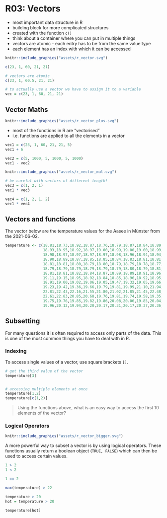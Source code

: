 # R03: Vectors

* most important data structure in R
* building block for more complicated structures
* created with the function `c()`
* think about a container where you can put in multiple things
* vectors are atomic - each entry has to be from the same value type
* each element has an index with which it can be accessed


```r
knitr::include_graphics("assets/r_vector.svg")
```


```r
c(23, 1, 60, 21, 21)
```



```r
# vectors are atomic
c(23, 1, 60.5, 21, 21)

# to actually use a vector we have to assign it to a variable
vec = c(23, 1, 60, 21, 21)

```


## Vector Maths


```r
knitr::include_graphics("assets/r_vector_plus.svg")
```

* most of the functions in R are "vectorised"
* i.e. functions are applied to all the elements in a vector


```r
vec1 = c(23, 1, 60, 21, 21, 5)
vec1 + 6

vec2 = c(5, 1000, 5, 1000, 5, 1000)
vec1 - vec2
```


```r
knitr::include_graphics("assets/r_vector_mul.svg")
```


```r
# be careful with vectors of different length!
vec3 = c(1, 2, 1)
vec1 * vec3

vec4 = c(1, 2, 1, 2)
vec1 * vec4
```



## Vectors and functions

The vector below are the temperature values for the Aasee in Münster from the 2021-06-02.

```r
temperature <- c(18.81,18.73,18.92,18.87,18.76,18.79,18.87,18.84,18.89,18.89,
                 18.93,18.95,18.92,18.97,19.00,18.99,19.00,19.00,18.99,19.00,
                 18.98,18.97,18.97,18.97,18.97,18.98,18.96,18.94,18.94,18.91,
                 18.90,18.89,18.87,18.85,18.85,18.84,18.83,18.81,18.81,18.81,
                 18.81,18.81,18.80,18.79,18.80,18.79,18.79,18.78,18.77,18.78,
                 18.79,18.79,18.79,18.79,18.79,18.79,18.80,18.79,18.81,18.80,
                 18.81,18.81,18.82,18.84,18.87,18.89,18.89,18.91,18.96,19.02,
                 19.11,19.15,18.95,18.92,18.84,18.85,18.96,18.92,18.95,18.95,
                 18.91,19.00,19.02,19.06,19.05,19.47,19.32,19.05,19.66,19.57,
                 19.23,19.42,19.36,19.66,19.79,19.81,19.99,21.10,21.94,22.52,
                 22.81,22.43,22.16,21.55,21.80,21.02,21.85,21.45,22.48,22.73,
                 22.61,22.83,20.85,20.68,19.76,19.81,19.74,19.58,19.35,19.40,
                 19.75,19.76,19.85,19.82,19.86,20.08,20.06,19.85,20.04,19.90,
                 19.96,20.12,19.94,20.20,20.17,20.31,20.17,20.37,20.36,20.13)
```


## Subsetting

For many questions it is often required to access only parts of the data.
This is one of the most common things you have to deal with in R.


### Indexing

To access single values of a vector, use square brackets `[]`.


```r
# get the third value of the vector
temperature[3]


# accessing multiple elements at once
temperature[1,2]
temperature[c(1,2)]
```

> Using the functions above, what is an easy way to access the first 10 elements of the vector?


### Logical Operators


```r
knitr::include_graphics("assets/r_vector_bigger.svg")
```


A more powerful way to subset a vector is by using logical operators. These functions usually return a boolean object (`TRUE, FALSE`) which can then be used to access certain values.

```r
1 > 2
1 < 2

1 == 2

max(temperature) > 22

temperature > 20
hot = temperature > 20

temperature[hot]

```


